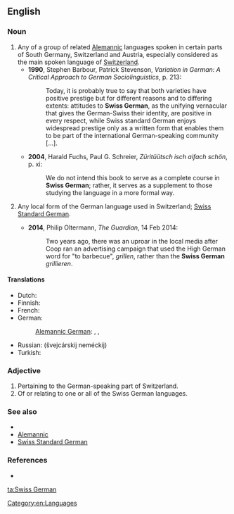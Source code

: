 ==English==

===Noun===
{{en-noun|head=[[Swiss]] [[German]]}}

# Any of a group of related [[Alemannic]] languages spoken in certain parts of South Germany, Switzerland and Austria, especially considered as the main spoken language of [[Switzerland]].
#*'''1990''',  Stephen Barbour, Patrick Stevenson, ''Variation in German: A Critical Approach to German Sociolinguistics'', p. 213:
#*:Today, it is probably true to say that both varieties have positive prestige but for different reasons and to differing extents: attitudes to '''Swiss German''', as the unifying vernacular that gives the German-Swiss their identity, are positive in every respect, while Swiss standard German enjoys widespread prestige only as a written form that enables them to be part of the international German-speaking community […].
#*'''2004''', Harald Fuchs, ‎Paul G. Schreier, ''Züritüütsch isch aifach schön'', p. xi:
#*:We do not intend this book to serve as a complete course in '''Swiss German'''; rather, it serves as a supplement to those studying the language in a more formal way.
# {{cx|loosely}} Any local form of the German language used in Switzerland; [[Swiss Standard German]].
#*'''2014''', Philip Oltermann, ''The Guardian'', 14 Feb 2014:
#*:Two years ago, there was an uproar in the local media after Coop ran an advertising campaign that used the High German word for "to barbecue", ''grillen'', rather than the '''Swiss German''' ''grillieren''.

====Translations====
{{trans-top|Alemannic}}
* Dutch: {{t|nl|Zwitserduits|n}}
* Finnish: {{t+|fi|sveitsinsaksa}}
* French: {{t|fr|allemand de Suisse|m}}
* German: {{t+|de|Schweizerdeutsch|n}}
*: [[Alemannic German]]: {{t|gsw|Schwiizertüütsch|n}}, {{t|gsw|Schwizertitsch|n}}, {{t|gsw|Schwyzerdütsch|n}}
{{trans-mid}}
* Russian: {{t+|ru|швейцарский|sc=Cyrl}} {{t+|ru|немецкий|sc=Cyrl}} (švejcárskij neméckij) {{g|m}}
* Turkish: {{t+|tr|İsviçre Almancası}}
{{trans-bottom}}

===Adjective===
{{en-adj}}

# Pertaining to the German-speaking part of Switzerland.
# Of or relating to one or all of the Swiss German languages.

===See also===
* {{pedialite|Swiss German}}
* [[Alemannic]]
* [[Swiss Standard German]]

===References===
* {{ethnologue|code=gsw}}

[[Category:en:Languages]]

[[ta:Swiss German]]